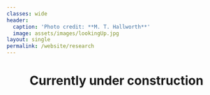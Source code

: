 ```yaml
---
classes: wide
header:
  caption: 'Photo credit: **M. T. Hallworth**'
  image: assets/images/lookingUp.jpg
layout: single
permalink: /website/research
---
```

<div style="text-align:center">
<h1> Currently under construction </h1>
</div>